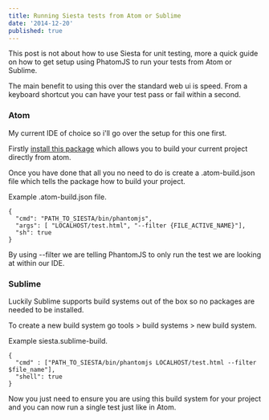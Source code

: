 ```yaml
---
title: Running Siesta tests from Atom or Sublime
date: '2014-12-20'
published: true
---
```


This post is not about how to use Siesta for unit testing, more a quick guide on how to
get setup using PhatomJS to run your tests from Atom or Sublime.

The main benefit to using this over the standard web ui is speed. From a keyboard shortcut you can have your test pass or fail within a second.

### Atom

My current IDE of choice so i'll go over the setup for this one first.

Firstly [install this package](https://github.com/noseglid/atom-build) which allows you to build your current project directly from atom.

Once you have done that all you no need to do is create a .atom-build.json file which tells the package how to build your project.

Example .atom-build.json file.

```
{
  "cmd": "PATH_TO_SIESTA/bin/phantomjs",
  "args": [ "LOCALHOST/test.html", "--filter {FILE_ACTIVE_NAME}"],
  "sh": true
}
```

By using --filter we are telling PhantomJS to only run the test we are looking at within our IDE.

### Sublime

Luckily Sublime supports build systems out of the box so no packages are needed to be installed.

To create a new build system go tools > build systems > new build system.

Example siesta.sublime-build.

```
{
  "cmd" : ["PATH_TO_SIESTA/bin/phantomjs LOCALHOST/test.html --filter $file_name"],
  "shell": true
}
```

Now you just need to ensure you are using this build system for your project and you can now run a single test just like in Atom.